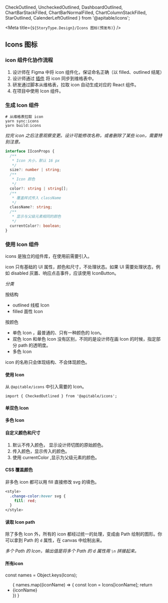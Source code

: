   CheckOutlined, UncheckedOutlined, DashboardOutlined, ChartBarStackFilled, ChartBarNormalFilled,
  ChartColumnStackFilled, StarOutlined, CalenderLeftOutlined
} from '@apitable/icons';

<Meta title={`${StoryType.Design}/Icons 图标(预发布)`} />

## Icons 图标

<style>{`
  .change-color:hover svg {
    fill: red;
  }
`}</style>

### icon 组件化协作流程

1. 设计师在 Figma 中将 icon 组件化，保证命名正确（以 filled、outlined 结尾）
2. 设计师通过 [插件](https://www.notion.so/Figma-Vika-Helper-71cf56eac26242b4b20a0c9d3db2c84e) 将 icon 同步到维格表中。
3. 研发通过脚本从维格表，拉取 icon 自动生成对应的 React 组件。
4. 在项目中使用 Icon 组件。

### 生成 Icon 组件

```shell
# 从维格表拉取 icon
yarn sync:icons
yarn build:icons
```
*拉完 icon 之后注意观察变更。设计可能修改名称，或者删除了某些 icon，需要特别注意。*

```ts static
interface IIconProps {
  /**
   * Icon 大小，默认 16 px
   */
  size?: number | string;
  /**
   * Icon 颜色
   */
  color?: string | string[];
  /**
   * 覆盖样式传入 className
   */
  className?: string;
  /**
   * 显示与父级元素相同的颜色
   */
  currentColor?: boolean;
}
```
### 使用 Icon 组件


icons 是独立的组件库，在使用前需要引入。

icon 只有基础的 UI 属性，颜色和尺寸，不处理状态。如果 UI 需要处理状态，例如 disabled 灰置、响应点击事件，应该使用 IconButton。

*分类*

按结构
+ outlined 线框 Icon
+ filled 面性 Icon 


按颜色
+ 单色 Icon ，最普通的、只有一种颜色的 Icon。
+ 双色 Icon 和单色 Icon 没有区别，不同的是设计师在画 Icon 的时候，指定部分 path 的透明度。
+ 多色 Icon

icon 的名称只会体现结构、不会体现颜色。


#### 使用 Icon

从 `@apitable/icons` 中引入需要的 Icon。

```tsx
import { CheckedOutlined } from '@apitable/icons';
```

#### 单双色 Icon 

<Canvas>
  <CheckOutlined size={50} color={deepPurple[500]}/>
  <UncheckedOutlined size={50} color={deepPurple[500]}/>
  <DashboardOutlined size={50} color={deepPurple[500]}/>
  <DashboardOutlined size={50} currentColor/>
</Canvas>

#### 多色 Icon

<Canvas>
  <ChartBarStackFilled size={40}/>
</Canvas>

#### 自定义颜色和尺寸

1. 默认不传入颜色， 显示设计师切图的原始颜色。
2. 传入颜色，显示传入的颜色。
3. 使用 currentColor ,显示为父级元素的颜色。

<Canvas>
  <ChartBarNormalFilled size={100}/>
  <ChartBarNormalFilled size={100} color={deepPurple[500]}/>
  <ChartBarNormalFilled size={50} color={teal[500]}/>
  <ChartColumnStackFilled size={100} currentColor/>
  <ChartColumnStackFilled size={100} currentColor color={['red','green','blue']}/>
  <ChartColumnStackFilled size={100} color={['red','green','blue']}/>
</Canvas>

#### CSS 覆盖颜色

非多色 icon 都可以用 fill 直接修改 svg 的填色。

```css
<style>
  .change-color:hover svg {
    fill: red;
  }
</style>
```
<Canvas>
  <div className="change-color">
    <StarOutlined size={100}/>
    <CalenderLeftOutlined size={100} />
  </div>
</Canvas>

#### 读取 Icon path 

除了多色 Icon 外，所有的 icon 都经过统一的处理，变成由 Path 绘制的图形。你可以拿到 Path 的 `d` 属性，在 canvas 中绘制出来。

_多个 Path 的 Icon，输出值是将多个 Path 的 d 属性用 `\n` 拼接起来。_

<Canvas>
  <IconUseInCanvas />
</Canvas>

#### 所有icon

<style>{`
  .icons-wrap {
    margin: 0;
    padding: 10px;
    display: flex;
    flex-wrap: wrap;
    justify-content: space-between;
    list-style: none;
  }
  .icon-wrap {
    display: flex;
    flex-direction: column;
    align-items: center;
    justify-content: space-between;
    width: 150px;
    height: 100px;
    margin: 0 12px 12px 0;
    padding: 10px;
    border: 1px solid #eee;
    border-radius: 4px;
  }

  .icon-name {
    font-size: 12px;
    color: #999;
  }
`}</style>

const names = Object.keys(Icons);

<ul className="icons-wrap" >
  {
    names.map((iconName) => {
      const Icon = Icons[iconName];
      return <li className="icon-wrap" key={iconName}>
        <Icon size={60} />
        <span className="icon-name">{iconName}</span>  
    </li>
    })
  }
</ul>
